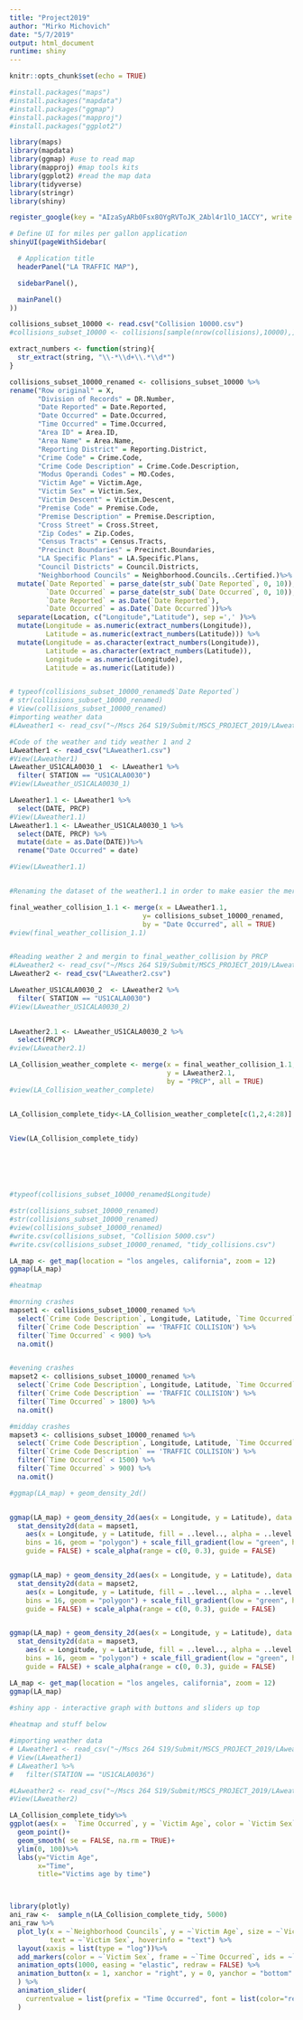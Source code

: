 ```yaml
---
title: "Project2019"
author: "Mirko Michovich"
date: "5/7/2019"
output: html_document
runtime: shiny
---
```


```r
knitr::opts_chunk$set(echo = TRUE)

#install.packages("maps")
#install.packages("mapdata")
#install.packages("ggmap")
#install.packages("mapproj")
#install.packages("ggplot2")

library(maps)
library(mapdata)
library(ggmap) #use to read map
library(mapproj) #map tools kits
library(ggplot2) #read the map data
library(tidyverse)
library(stringr)
library(shiny)

register_google(key = "AIzaSyARb0Fsx8OYgRVToJK_2Abl4r1lO_1ACCY", write = TRUE)

```

```r
# Define UI for miles per gallon application
shinyUI(pageWithSidebar(

  # Application title
  headerPanel("LA TRAFFIC MAP"),

  sidebarPanel(),

  mainPanel()
))

```


```r
collisions_subset_10000 <- read.csv("Collision 10000.csv")
#collisions_subset_10000 <- collisions[sample(nrow(collisions),10000),]

extract_numbers <- function(string){ 
  str_extract(string, "\\-*\\d+\\.*\\d*")
} 

collisions_subset_10000_renamed <- collisions_subset_10000 %>%
rename("Row original" = X,
       "Division of Records" = DR.Number,
       "Date Reported" = Date.Reported,
       "Date Occurred" = Date.Occurred,
       "Time Occurred" = Time.Occurred,
       "Area ID" = Area.ID,
       "Area Name" = Area.Name,
       "Reporting District" = Reporting.District,
       "Crime Code" = Crime.Code,
       "Crime Code Description" = Crime.Code.Description,
       "Modus Operandi Codes" = MO.Codes,
       "Victim Age" = Victim.Age,
       "Victim Sex" = Victim.Sex,
       "Victim Descent" = Victim.Descent,
       "Premise Code" = Premise.Code,
       "Premise Description" = Premise.Description,
       "Cross Street" = Cross.Street,
       "Zip Codes" = Zip.Codes,
       "Census Tracts" = Census.Tracts,
       "Precinct Boundaries" = Precinct.Boundaries,
       "LA Specific Plans" = LA.Specific.Plans,
       "Council Districts" = Council.Districts,
       "Neighborhood Councils" = Neighborhood.Councils..Certified.)%>%
  mutate(`Date Reported` = parse_date(str_sub(`Date Reported`, 0, 10)),
         `Date Occurred` = parse_date(str_sub(`Date Occurred`, 0, 10)),
         `Date Reported` = as.Date(`Date Reported`),
         `Date Occurred` = as.Date(`Date Occurred`))%>%
  separate(Location, c("Longitude","Latitude"), sep =',' )%>%
  mutate(Longitude = as.numeric(extract_numbers(Longitude)),
         Latitude = as.numeric(extract_numbers(Latitude))) %>%
  mutate(Longitude = as.character(extract_numbers(Longitude)),
         Latitude = as.character(extract_numbers(Latitude)),
         Longitude = as.numeric(Longitude),
         Latitude = as.numeric(Latitude))


# typeof(collisions_subset_10000_renamed$`Date Reported`)
# str(collisions_subset_10000_renamed)
# View(collisions_subset_10000_renamed)
#importing weather data 
#LAweather1 <- read_csv("~/Mscs 264 S19/Submit/MSCS_PROJECT_2019/LAweather1.csv")

#Code of the weather and tidy weather 1 and 2
LAweather1 <- read_csv("LAweather1.csv")
#View(LAweather1)
LAweather_US1CALA0030_1  <- LAweather1 %>%
  filter( STATION == "US1CALA0030")
#View(LAweather_US1CALA0030_1)

LAweather1.1 <- LAweather1 %>%
  select(DATE, PRCP)
#View(LAweather1.1)
LAweather1.1 <- LAweather_US1CALA0030_1 %>%
  select(DATE, PRCP) %>%
  mutate(date = as.Date(DATE))%>%
  rename("Date Occurred" = date)

#View(LAweather1.1)


#Renaming the dataset of the weather1.1 in order to make easier the merge with the collision dataset

final_weather_collision_1.1 <- merge(x = LAweather1.1,
                                 y= collisions_subset_10000_renamed, 
                                 by = "Date Occurred", all = TRUE)
#view(final_weather_collision_1.1)


#Reading weather 2 and mergin to final_weather_collision by PRCP
#LAweather2 <- read_csv("~/Mscs 264 S19/Submit/MSCS_PROJECT_2019/LAweather2.csv")
LAweather2 <- read_csv("LAweather2.csv")

LAweather_US1CALA0030_2  <- LAweather2 %>%
  filter( STATION == "US1CALA0030")
#View(LAweather_US1CALA0030_2)
  

LAweather2.1 <- LAweather_US1CALA0030_2 %>%
  select(PRCP)
#view(LAweather2.1)

LA_Collision_weather_complete <- merge(x = final_weather_collision_1.1, 
                                       y = LAweather2.1,
                                       by = "PRCP", all = TRUE)
#view(LA_Collision_weather_complete)


LA_Collision_complete_tidy<-LA_Collision_weather_complete[c(1,2,4:28)] 


View(LA_Collision_complete_tidy)




  

#typeof(collisions_subset_10000_renamed$Longitude)

#str(collisions_subset_10000_renamed)
#str(collisions_subset_10000_renamed)
#view(collisions_subset_10000_renamed)
#write.csv(collisions_subset, "Collision 5000.csv")
#write.csv(collisions_subset_10000_renamed, "tidy_collisions.csv")

```

```r
LA_map <- get_map(location = "los angeles, california", zoom = 12)
ggmap(LA_map)
```

```r
#heatmap 

#morning crashes 
mapset1 <- collisions_subset_10000_renamed %>%
  select(`Crime Code Description`, Longitude, Latitude, `Time Occurred`) %>% 
  filter(`Crime Code Description` == 'TRAFFIC COLLISION') %>%
  filter(`Time Occurred` < 900) %>%
  na.omit()


#evening crashes 
mapset2 <- collisions_subset_10000_renamed %>%
  select(`Crime Code Description`, Longitude, Latitude, `Time Occurred`) %>% 
  filter(`Crime Code Description` == 'TRAFFIC COLLISION') %>%
  filter(`Time Occurred` > 1800) %>%
  na.omit()

#midday crashes 
mapset3 <- collisions_subset_10000_renamed %>%
  select(`Crime Code Description`, Longitude, Latitude, `Time Occurred`) %>% 
  filter(`Crime Code Description` == 'TRAFFIC COLLISION') %>%
  filter(`Time Occurred` < 1500) %>%
  filter(`Time Occurred` > 900) %>%
  na.omit()

#ggmap(LA_map) + geom_density_2d()


ggmap(LA_map) + geom_density_2d(aes(x = Longitude, y = Latitude), data = mapset1) +
  stat_density2d(data = mapset1, 
    aes(x = Longitude, y = Latitude, fill = ..level.., alpha = ..level..), size = 0.01, 
    bins = 16, geom = "polygon") + scale_fill_gradient(low = "green", high = "red", 
    guide = FALSE) + scale_alpha(range = c(0, 0.3), guide = FALSE)


ggmap(LA_map) + geom_density_2d(aes(x = Longitude, y = Latitude), data = mapset2) +
  stat_density2d(data = mapset2, 
    aes(x = Longitude, y = Latitude, fill = ..level.., alpha = ..level..), size = 0.01, 
    bins = 16, geom = "polygon") + scale_fill_gradient(low = "green", high = "red", 
    guide = FALSE) + scale_alpha(range = c(0, 0.3), guide = FALSE)


ggmap(LA_map) + geom_density_2d(aes(x = Longitude, y = Latitude), data = mapset3) +
  stat_density2d(data = mapset3, 
    aes(x = Longitude, y = Latitude, fill = ..level.., alpha = ..level..), size = 0.01, 
    bins = 16, geom = "polygon") + scale_fill_gradient(low = "green", high = "red", 
    guide = FALSE) + scale_alpha(range = c(0, 0.3), guide = FALSE)

```

```r
LA_map <- get_map(location = "los angeles, california", zoom = 12)
ggmap(LA_map)

#shiny app - interactive graph with buttons and sliders up top 
  
#heatmap and stuff below 
```

```r
#importing weather data 
# LAweather1 <- read_csv("~/Mscs 264 S19/Submit/MSCS_PROJECT_2019/LAweather1.csv")
# View(LAweather1)
# LAweather1 %>% 
#   filter(STATION == "US1CALA0036")

#LAweather2 <- read_csv("~/Mscs 264 S19/Submit/MSCS_PROJECT_2019/LAweather2.csv")
#View(LAweather2)

LA_Collision_complete_tidy%>%
ggplot(aes(x =  `Time Occurred`, y = `Victim Age`, color = `Victim Sex` ))  + 
  geom_point()+
  geom_smooth( se = FALSE, na.rm = TRUE)+
  ylim(0, 100)%>%
  labs(y="Victim Age", 
       x="Time", 
       title="Victims age by time")



library(plotly)
ani_raw <-  sample_n(LA_Collision_complete_tidy, 5000)
ani_raw %>%
  plot_ly(x = ~`Neighborhood Councils`, y = ~`Victim Age`, size = ~`Victim Age`, 
          text = ~`Victim Sex`, hoverinfo = "text") %>%
  layout(xaxis = list(type = "log"))%>%
  add_markers(color = ~`Victim Sex`, frame = ~`Time Occurred`, ids = ~`Victim Descent`) %>%
  animation_opts(1000, easing = "elastic", redraw = FALSE) %>%
  animation_button(x = 1, xanchor = "right", y = 0, yanchor = "bottom"
  ) %>%
  animation_slider(
    currentvalue = list(prefix = "Time Occurred", font = list(color="red"))
  )
```















